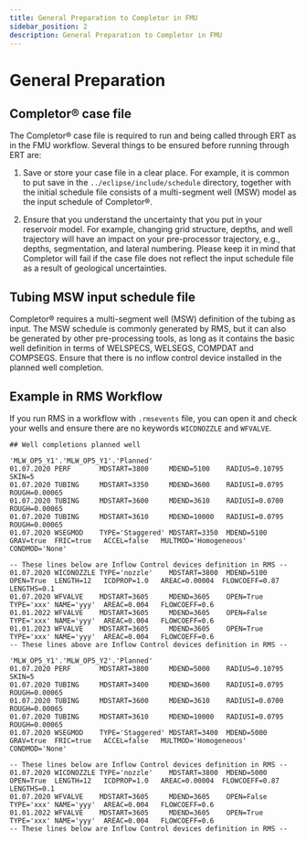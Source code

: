 ```yaml
---
title: General Preparation to Completor in FMU
sidebar_position: 2
description: General Preparation to Completor in FMU
---
```


# General Preparation
## Completor® case file

The Completor® case file is required to run and being called through ERT as in the FMU workflow.
Several things to be ensured before running through ERT are:

1. Save or store your case file in a clear place.
For example, it is common to put save in the `../eclipse/include/schedule` directory,
together with the initial schedule file consists of a multi-segment well
(MSW) model as the input schedule of Completor®.

2. Ensure that you understand the uncertainty that you put in your reservoir model.
For example, changing grid structure, depths,
and well trajectory will have an impact on your pre-processor trajectory, e.g., depths, segmentation,
and lateral numbering.
Please keep it in mind that Completor will fail if the case file does not reflect the input schedule file as a result of geological uncertainties.


## Tubing MSW input schedule file

Completor® requires a multi-segment well (MSW) definition of the tubing as input.
The MSW schedule is commonly generated by RMS,
but it can also be generated by other pre-processing tools,
as long as it contains the basic well definition in terms of WELSPECS, WELSEGS, COMPDAT and COMPSEGS.
Ensure that there is no inflow control device installed in the planned well completion.

## Example in RMS Workflow

If you run RMS in a workflow with `.rmsevents` file,
you can open it and check your wells and ensure there are no keywords `WICDNOZZLE` and `WFVALVE`.

```
## Well completions planned well

'MLW_OP5_Y1'.'MLW_OP5_Y1'.'Planned'
01.07.2020 PERF       MDSTART=3800     MDEND=5100    RADIUS=0.10795   SKIN=5
01.07.2020 TUBING     MDSTART=3350     MDEND=3600    RADIUSI=0.0795   ROUGH=0.00065
01.07.2020 TUBING     MDSTART=3600     MDEND=3610    RADIUSI=0.0700   ROUGH=0.00065
01.07.2020 TUBING     MDSTART=3610     MDEND=10000   RADIUSI=0.0795   ROUGH=0.00065
01.07.2020 WSEGMOD    TYPE='Staggered' MDSTART=3350  MDEND=5100   GRAV=true  FRIC=true   ACCEL=false   MULTMOD='Homogeneous'  CONDMOD='None'

-- These lines below are Inflow Control devices definition in RMS --
01.07.2020 WICDNOZZLE TYPE='nozzle'    MDSTART=3800  MDEND=5100   OPEN=True  LENGTH=12   ICDPROP=1.0   AREAC=0.00004  FLOWCOEFF=0.87   LENGTHS=0.1
01.07.2020 WFVALVE    MDSTART=3605     MDEND=3605    OPEN=True    TYPE='xxx' NAME='yyy'  AREAC=0.004   FLOWCOEFF=0.6
01.01.2022 WFVALVE    MDSTART=3605     MDEND=3605    OPEN=False   TYPE='xxx' NAME='yyy'  AREAC=0.004   FLOWCOEFF=0.6
01.01.2023 WFVALVE    MDSTART=3605     MDEND=3605    OPEN=True    TYPE='xxx' NAME='yyy'  AREAC=0.004   FLOWCOEFF=0.6
-- These lines above are Inflow Control devices definition in RMS --

'MLW_OP5_Y1'.'MLW_OP5_Y2'.'Planned'
01.07.2020 PERF       MDSTART=3800     MDEND=5000    RADIUS=0.10795   SKIN=5
01.07.2020 TUBING     MDSTART=3400     MDEND=3600    RADIUSI=0.0795   ROUGH=0.00065
01.07.2020 TUBING     MDSTART=3600     MDEND=3610    RADIUSI=0.0700   ROUGH=0.00065
01.07.2020 TUBING     MDSTART=3610     MDEND=10000   RADIUSI=0.0795   ROUGH=0.00065
01.07.2020 WSEGMOD    TYPE='Staggered' MDSTART=3400  MDEND=5000   GRAV=true  FRIC=true   ACCEL=false   MULTMOD='Homogeneous'  CONDMOD='None'

-- These lines below are Inflow Control devices definition in RMS --
01.07.2020 WICDNOZZLE TYPE='nozzle'    MDSTART=3800  MDEND=5000   OPEN=True  LENGTH=12   ICDPROP=1.0   AREAC=0.00004  FLOWCOEFF=0.87   LENGTHS=0.1
01.07.2020 WFVALVE    MDSTART=3605     MDEND=3605    OPEN=False   TYPE='xxx' NAME='yyy'  AREAC=0.004   FLOWCOEFF=0.6
01.01.2022 WFVALVE    MDSTART=3605     MDEND=3605    OPEN=True    TYPE='xxx' NAME='yyy'  AREAC=0.004   FLOWCOEFF=0.6
-- These lines below are Inflow Control devices definition in RMS --
```
